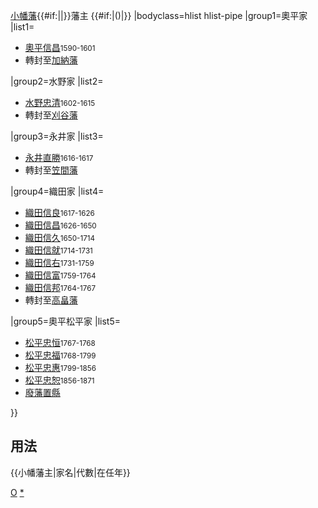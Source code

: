 {{Navbox
|name=小幡藩主
|title={{#if:{{{1|}}}|{{{1|}}}|}}[[小幡藩]]{{#if:{{{2|}}}|{{{2|}}}|}}藩主 {{#if:{{{3|}}}|({{{3|}}})|}}
|bodyclass=hlist hlist-pipe
|group1=奧平家
|list1=
*[[奧平信昌]]<small>1590-1601</small>
*轉封至[[加納藩]]
|group2=水野家
|list2=
*[[水野忠清]]<small>1602-1615</small>
*轉封至[[刈谷藩]]
|group3=永井家
|list3=
*[[永井直勝]]<small>1616-1617</small>
*轉封至[[笠間藩]]
|group4=織田家
|list4=
*[[織田信良]]<small>1617-1626</small>
*[[織田信昌]]<small>1626-1650</small>
*[[織田信久]]<small>1650-1714</small>
*[[織田信就]]<small>1714-1731</small>
*[[織田信右]]<small>1731-1759</small>
*[[織田信富]]<small>1759-1764</small>
*[[織田信邦]]<small>1764-1767</small>
*轉封至[[高畠藩]]
|group5=奧平松平家
|list5=
*[[松平忠恒]]<small>1767-1768</small>
*[[松平忠福]]<small>1768-1799</small>
*[[松平忠惠]]<small>1799-1856</small>
*[[松平忠恕 (小幡藩主)|松平忠恕]]<small>1856-1871</small>
*[[廢藩置縣]]
}}<noinclude>
==用法==
<nowiki>{{小幡藩主|家名|代數|在任年}}</nowiki>
[[Category:歷代藩主模板|O]]
[[Category:小幡藩主|*]]
</noinclude>